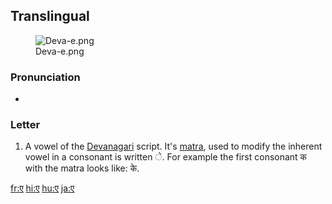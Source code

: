 ==Translingual==
[[File:Deva-e.png|thumb]]

===Pronunciation===
* {{IPA|/eː/}}

===Letter===
{{mul-deva|e}}

# A vowel of the [[Devanagari]] script.  It's [[matra]], used to modify the inherent vowel in a consonant is written &#x0947;.  For example the first consonant क with the matra looks like: के.

[[fr:ए]]
[[hi:ए]]
[[hu:ए]]
[[ja:ए]]